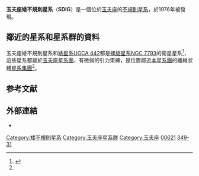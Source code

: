 {{Infobox Galaxy
|image =
|name = 玉夫座矮不規則星系
|epoch = [[J2000|J2000]]
|type = IBm<ref name="ned">{{cite web
|title = NASA/IPAC Extragalactic Database
|work = Results for Sculptor Dwarf Irregular
|url = http://nedwww.ipac.caltech.edu/cgi-bin/nph-objsearch?objname=Sculptor+Dwarf+Irregular#ObjNo1
|accessdate = 2007-03-15
|archive-date = 2019-12-12
|archive-url = https://web.archive.org/web/20191212044855/http://nedwww.ipac.caltech.edu/cgi-bin/nph-objsearch?objname=Sculptor+Dwarf+Irregular#ObjNo1
|dead-url = no
}}</ref>
|ra = {{RA|00|08|13.3}}<ref name="ned" />
|dec = {{DEC|-34|34|42}}<ref name="ned" />
|dist_ly = 13.4 [[光年|Mly]]（4.1 [[秒差距|Mpc]]）<ref name="karachentsevetal2003" />
|z = 221 ± 6公里／秒<ref name="ned" />
|appmag_v = 15.5<ref name="ned" />
|size_v = 1′.1 × 0′.9<ref name="ned" />
|constellation name = [[玉夫座|玉夫座]]
|notes =
|names = SDIG,<ref name="ned" /> [[Principal_Galaxies_Catalogue|PGC]] 621<ref name="ned" />, ESO 349-031<ref name="ned" />
}}

'''玉夫座矮不規則星系'''（'''SDIG'''）是一個位於[[玉夫座|玉夫座]]的[[不規則星系|不規則星系]]，於1976年被發現。

== 鄰近的星系和星系群的資料 ==
玉夫座矮不規則星系和[[矮星系|矮星系]][[UGCA_442|UGCA 442]]都是[[螺旋星系|螺旋星系]][[NGC_7793|NGC 7793]]的衛星星系<ref name="karachentsevetal2003">{{cite journal
|author = I. D. Karachentsev, E. K. Grebel, M. E. Sharina, A. E. Dolphin, D. Geisler, P. Guhathakrta, P. W. Hodge, V. E. Karachentseva, A. Sarajedini, P. Seitzer
|title = Distances to nearby galaxies in Sculptor
|journal = Astronomy and Astrophysics
|year = 2003
|volume = 404
|pages = 93–111
|url = http://adsabs.harvard.edu/abs/2003A&A...404...93K
|doi = 10.1051/0004-6361:20030170
|format = abstract
|access-date = 2020-09-14
|archive-date = 2019-07-16
|archive-url = https://web.archive.org/web/20190716033147/http://adsabs.harvard.edu/abs/2003A%26A...404...93K
|dead-url = no
}}</ref>，這些星系都屬於[[玉夫座星系團|玉夫座星系團]]，有微弱的引力束縛，是位置鄰近[[本星系團|本星系團]]的纖維狀體[[星系集團|星系集團]]<ref name="karachentsevetal2003" />。

== 参考文献 ==
{{Reflist}}

== 外部連結 ==
* {{WikiSky |name = The Sculptor Dwarf Irregular Galaxy}}

[[Category:矮不規則星系|Category:矮不規則星系]]
[[Category:玉夫座星系群|Category:玉夫座星系群]]
[[Category:玉夫座|Category:玉夫座]]
[[Category:PGC天體|00621]]
[[Category:ESO天體|349-31]]

{{galaxy-stub}}